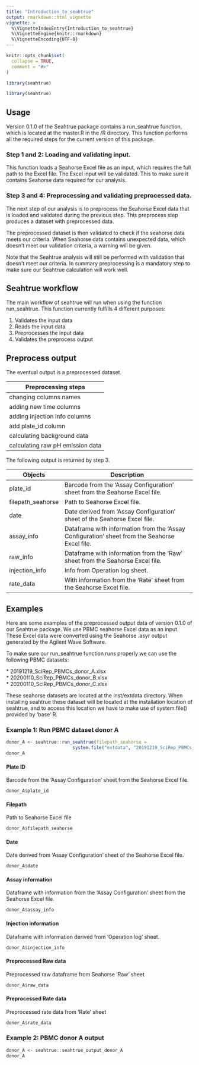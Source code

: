 ```yaml
---
title: "Introduction_to_seahtrue"
output: rmarkdown::html_vignette
vignette: >
  %\VignetteIndexEntry{Introduction_to_seahtrue}
  %\VignetteEngine{knitr::rmarkdown}
  %\VignetteEncoding{UTF-8}
---
```


```r
knitr::opts_chunk$set(
  collapse = TRUE,
  comment = "#>"
)
```

```r
library(seahtrue)
```


``` r
library(seahtrue)
```


## Usage
Version 0.1.0 of the Seahtrue package contains a run_seahtrue function, which is
located at the master.R in the /R directory. This function performs all the required
steps for the current version of this package.

### Step 1 and 2: Loading and validating input.

This function loads a Seahorse Excel 
file as an input, which requires the full path to the Excel file. The Excel input 
will be validated. This to make sure it contains Seahorse data required for our 
analysis.

### Step 3 and 4: Preprocessing and validating preprocessed data.

The next step of our analysis is to preprocess the Seahorse Excel data that is 
loaded and validated during the previous step. This preprocess step produces a dataset 
with preprocessed data. 

The preprocessed dataset is then validated to check if the seahorse data meets
our criteria. When Seahorse data contains unexpected data, which doesn't meet our 
validation criteria, a warning will be given. 

Note that the Seahtrue analysis will still be performed with validation that 
doesn't meet our criteria.
In summary preprocessing is a mandatory step to make sure our Seahtrue calculation 
will work well.

## Seahtrue workflow
The main workflow of seahtrue will run when using the function run_seahtrue.
This function currently fulfills 4 different purposes:

1. Validates the input data                                   
2. Reads the input data                                  
3. Preprocesses the input data
4. Validates the preprocess output

## Preprocess output
The eventual output is a preprocessed dataset.

| Preprocessing steps                                          | 
|--------------------------------------------------------------|
| changing columns names                                       |
| adding new time columns                                      |
| adding injection info columns                                |
| add plate_id column                                          |
| calculating background data                                  |
| calculating raw pH emission data                             |

The following output is returned by step 3. 
   
|      Objects       |                                         Description                                            |
|--------------------|------------------------------------------------------------------------------------------------|
| plate_id           | Barcode from the 'Assay Configuration' sheet from the Seahorse Excel file.                     |
| filepath_seahorse  | Path to Seahorse Excel file.                                                                   |
| date               | Date derived from 'Assay Configuration' sheet of the Seahorse Excel file.                      |
| assay_info         | Dataframe with information from the 'Assay Configuration' sheet from the Seahorse Excel file.  |
| raw_info           | Dataframe with information from the 'Raw' sheet from the Seahorse Excel file.                  |
| injection_info     | Info from Operation log sheet.                                                                 |
| rate_data          | With information from the 'Rate' sheet from the Seahorse Excel file.                           |

## Examples

Here are some examples of the preprocessed output data of version 0.1.0 of our 
Seahtrue package. We use PBMC seahorse Excel data as an input. These Excel data were 
converted using the Seahorse .asyr output generated by the Agilent Wave Software.

To make sure our run_seahtrue function runs properly we can use the following 
PBMC datasets:

| * 20191219_SciRep_PBMCs_donor_A.xlsx                                    
| * 20200110_SciRep_PBMCs_donor_B.xlsx                                    
| * 20200110_SciRep_PBMCs_donor_C.xlsx                                    

These seahorse datasets are located at the inst/extdata directory. 
When installing seahtrue these dataset will be located at the installation 
location of seahtrue, and to access this location we have to make use of 
system.file() provided by 'base' R.

### Example 1: Run PBMC dataset donor A

``` r
donor_A <- seahtrue::run_seahtrue(filepath_seahorse = 
                         system.file("extdata", "20191219_SciRep_PBMCs_donor_A.xlsx", package = "seahtrue"))
donor_A
```

#### Plate ID
Barcode from the 'Assay Configuration' sheet from the Seahorse Excel file.
``` r
donor_A$plate_id
```

#### Filepath
Path to Seahorse Excel file
``` r
donor_A$filepath_seahorse
``` 

#### Date
Date derived from 'Assay Configuration' sheet of the Seahorse Excel file.
``` r
donor_A$date
```
#### Assay information
Dataframe with information from the 'Assay Configuration' sheet from the Seahorse Excel file.
``` r
donor_A$assay_info
```

#### Injection information
Dataframe with information derived from 'Operation log' sheet.
``` r
donor_A$injection_info
```

#### Preprocessed Raw data
Preprocessed raw dataframe from Seahorse 'Raw' sheet
``` r
donor_A$raw_data
```

#### Preprocessed Rate data
Preprocessed rate data from 'Rate' sheet
``` r
donor_A$rate_data
```

### Example 2: PBMC donor A output
``` r
donor_A <- seahtrue::seahtrue_output_donor_A
donor_A
```



